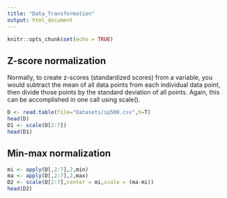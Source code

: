 ```yaml
---
title: "Data_Transformation"
output: html_document
---
```


```r
knitr::opts_chunk$set(echo = TRUE)
```

## Z-score normalization
Normally, to create z-scores (standardized scores) from a variable, you would subtract the mean of all data points from each individual data point, then divide those points by the standard deviation of all points. Again, this can be accomplished in one call using scale().

```r
D <- read.table(file="Datasets/sp500.csv",h=T)
head(D)
D1 <- scale(D[2:7])
head(D1)
```

## Min-max normalization
```r
mi <- apply(D[,2:7],2,min)
ma <- apply(D[,2:7],2,max)
D2 <- scale(D[2:7],center = mi,scale = (ma-mi))
head(D2)
```